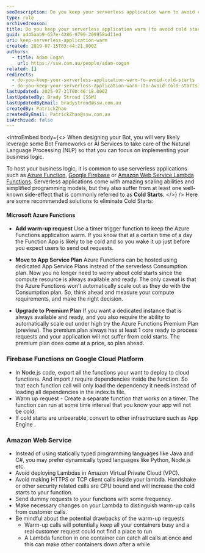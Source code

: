 ```yaml
---
seoDescription: Do you keep your serverless application warm to avoid cold starts?
type: rule
archivedreason:
title: Do you keep your serverless application warm (to avoid cold starts)?
guid: ad45aab9-657e-4286-9799-209958ad11ed
uri: keep-serverless-application-warm
created: 2019-07-15T03:44:21.000Z
authors:
  - title: Adam Cogan
    url: https://ssw.com.au/people/adam-cogan
related: []
redirects:
  - do-you-keep-your-serverless-application-warm-to-avoid-cold-starts
  - do-you-keep-your-serverless-application-warm-(to-avoid-cold-starts)
lastUpdated: 2025-07-31T00:46:18.000Z
lastUpdatedBy: Brady Stroud [SSW]
lastUpdatedByEmail: bradystroud@ssw.com.au
createdBy: PatrickZhao
createdByEmail: PatrickZhao@ssw.com.au
isArchived: false
---
```


<introEmbed
  body={<>
When designing your Bot, you will very likely leverage some Bot Frameworks or AI Services to take care of the Natural Language Processing (NLP) so that you can focus on implementing your business logic.

To host your business logic, it is common to use serverless applications such as [Azure Function](https://azure.microsoft.com/en-au/services/functions/?WT.mc_id=AZ-MVP-33518), [Google Firebase](https://firebase.google.com/) or [Amazon Web Service Lambda Functions](https://aws.amazon.com/lambda/). Serverless applications come with amazing scaling abilities and simplified programming models, but they also suffer from at least one well-known side-effect that is commonly referred to as **Cold Starts**.
  </>}
/>
Here are some recommended solutions to eliminate Cold Starts:

#### Microsoft Azure Functions

* **Add warm-up request**
  Use a timer trigger function to keep the Azure Functions application warm. If you know that at a certain time of a day the Function App is likely to be cold and so you wake it up just before you expect users to send out requests.

* **Move to App Service Plan**
  Azure Functions can be hosted using dedicated App Service Plans instead of the serverless Consumption plan. Now you no longer need to worry about cold starts since the compute resource is always available and ready. The only caveat is that the Azure Functions won't automatically scale out as they do with the Consumption plan. So, think ahead and measure your compute requirements, and make the right decision.

* **Upgrade to Premium Plan**
  If you want a dedicated instance that is always available and ready, and you also require the ability to automatically scale out under high try the Azure Functions Premium Plan (preview). The premium plan always has at least 1 core ready to process requests and your application will not suffer from cold starts. The premium plan does come at a price, so plan ahead.

### Firebase Functions on Google Cloud Platform

* In Node.js code, export all the functions your want to deploy to cloud functions. And import / require dependencies inside the function. So that each function call will only load the dependency it needs instead of loading all dependencies in the index.ts file.
* Warm up request - Create a separate function that works on a timer. The function can run at some time interval that you know your app will not be cold.
* If cold starts are unbearable, convert to other infrastructure such as App Engine .

### Amazon Web Service

* Instead of using statically typed programming languages like Java and C#, you may prefer dynamically typed languages like Python, Node.js etc.
* Avoid deploying Lambdas in Amazon Virtual Private Cloud (VPC).
* Avoid making HTTPS or TCP client calls inside your lambda. Handshake or other security related calls are CPU bound and will increase the cold starts to your function.
* Send dummy requests to your functions with some frequency.
* Make necessary changes on your Lambda to distinguish warm-up calls from customer calls.
* Be mindful about the potential drawbacks of the warm-up requests
  * Warm-up calls will potentially keep all your containers busy and a real customer request could not find a place to run
  * A Lambda function in one container can catch all calls at once and this can make other containers down after a while
